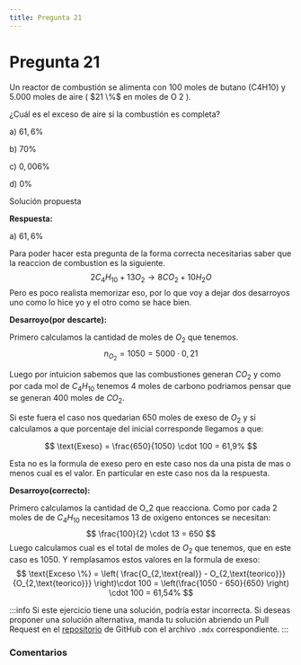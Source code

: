 ```yaml
---
title: Pregunta 21
---
```



# Pregunta 21

<div className="exercise">
Un reactor de combustión se alimenta con 100 moles de butano (C4H10) y 5.000 moles de aire ( $21 \%$ en moles de O 2 ).

¿Cuál es el exceso de aire si la combustión es completa?

a) $61,6 \%$

b) $70 \%$

c) $0,006 \%$

d) $0 \%$
</div>

<MDXDetails>
<summary>Solución propuesta</summary>

<div className="exercise">

**Respuesta:**

a) $61,6 \%$

Para poder hacer esta pregunta de la forma correcta necesitarias saber que la reaccion de combustion es la siguiente.
$$
2C_4H_10 + 13O_2 \rightarrow 8CO_2 + 10H_2O
$$
Pero es poco realista memorizar eso, por lo que voy a dejar dos desarroyos uno como lo hice yo y el otro como se hace bien.

**Desarroyo(por descarte):**

Primero calculamos la cantidad de moles de $O_2$ que tenemos.
$$
n_{O_2} = 1050 = 5000 \cdot 0,21
$$

Luego por intuicion sabemos que las combustiones generan $CO_2$ y como por cada mol de $C_4H_10$ tenemos 4 moles de carbono podriamos pensar que se generan 400 moles de $CO_2$.

Si este fuera el caso nos quedarian 650 moles de exeso de $O_2$ y si calculamos a que porcentaje del inicial corresponde llegamos a que:

$$
\text{Exeso} = \frac{650}{1050} \cdot 100 = 61,9%
$$

Esta no es la formula de exeso pero en este caso nos da una pista de mas o menos cual es el valor. En particular en este caso nos da la respuesta.

**Desarroyo(correcto):**

Primero calculamos la cantidad de O_2 que reacciona. Como por cada 2 moles de de $C_4H_10$ necesitamos 13 de oxigeno entonces se necesitan:
$$
\frac{100}{2} \cdot 13 = 650
$$
Luego calculamos cual es el total de moles de $O_2$ que tenemos, que en este caso es 1050. Y remplasamos estos valores en la formula de exeso:
$$
\text{Exceso \%} = \left( \frac{O_{2,\text{real}} - O_{2,\text{teorico}}}{O_{2,\text{teorico}}} \right)\cdot 100 = \left(\frac{1050 - 650}{650} \right) \cdot 100 = 61,54%
$$
</div>

:::info
Si este ejercicio tiene una solución, podría estar incorrecta. Si deseas proponer una solución alternativa, manda tu solución abriendo
un Pull Request en el [repositorio](https://github.com/crow-rojas/apuntes-fundamentals/pulls) de GitHub con el archivo
`.mdx` correspondiente.
:::

</MDXDetails>

### Comentarios

<Disqus
  url="https://crow-rojas.github.io/apuntes-fundamentals/docs/science/chemistry/exercises/2019-1/p21"
  identifier="docs/science/chemistry/exercises/2019-1/p21"
  title="2019-1 Quimica - Pregunta 21"
/>
